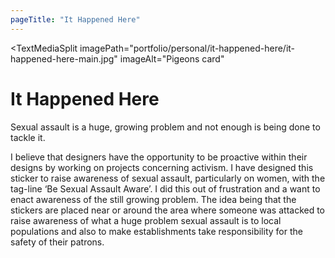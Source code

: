 ```yaml
---
pageTitle: "It Happened Here"
---
```


<TextMediaSplit
    imagePath="portfolio/personal/it-happened-here/it-happened-here-main.jpg"
    imageAlt="Pigeons card"
>

# It Happened Here

Sexual assault is a huge, growing problem and not enough is being done to tackle it.

I believe that designers have the opportunity to be proactive within their designs by working on projects concerning activism. I have designed this sticker to raise awareness of sexual assault, particularly on women, with the tag-line ‘Be Sexual Assault Aware’. I did this out of frustration and a want to enact awareness of the still growing problem. The idea being that the stickers are placed near or around the area where someone was attacked to raise awareness of what a huge problem sexual assault is to local populations and also to make establishments take responsibility for the safety of their patrons. 

</TextMediaSplit>

<ImageBar imagesDirectory="portfolio/personal/it-happened-here/lightbox" />